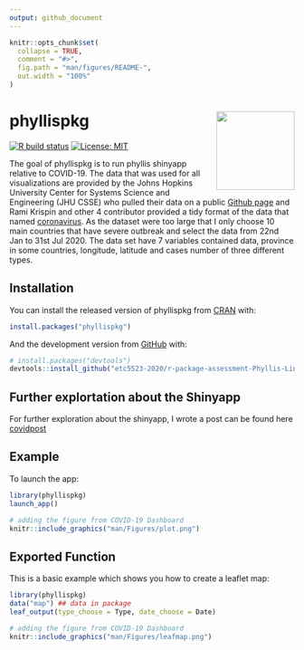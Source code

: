 ```yaml
---
output: github_document
---
```


<!-- README.md is generated from README.Rmd. Please edit that file -->

```r
knitr::opts_chunk$set(
  collapse = TRUE,
  comment = "#>",
  fig.path = "man/figures/README-",
  out.width = "100%"
)
```

# phyllispkg <img src='man/figures/phyllispkg.png' align="right" height="138.5" />

<!-- badges: start -->
[![R build status](https://github.com/etc5523-2020/r-package-assessment-Phyllis-Lin/workflows/R-CMD-check/badge.svg)](https://github.com/etc5523-2020/r-package-assessment-Phyllis-Lin/actions)
[![License: MIT](https://img.shields.io/badge/License-MIT-blue.svg)](https://opensource.org/licenses/MIT)

<!-- badges: end -->

The goal of phyllispkg is to run phyllis shinyapp relative to COVID-19.
The data that was used for all visualizations are provided by the Johns Hopkins University Center for Systems Science and Engineering (JHU CSSE) who pulled their data on a public [Github page]( https://github.com/CSSEGISandData/COVID-19) and Rami Krispin and other 4 contributor provided a tidy format of the data that named [coronavirus]( https://github.com/RamiKrispin/coronavirus). As the dataset were too large that I only choose 10 main countries that have severe outbreak and select the data from 22nd Jan to 31st Jul 2020. The data set have 7 variables contained data, province in some countries, longitude, latitude and cases number of three different types. 


## Installation

You can install the released version of phyllispkg from [CRAN](https://CRAN.R-project.org) with:

``` r
install.packages("phyllispkg")
```

And the development version from [GitHub](https://github.com/) with:

``` r
# install.packages("devtools")
devtools::install_github("etc5523-2020/r-package-assessment-Phyllis-Lin")
```

## Further explortation about the Shinyapp

For further exploration about the shinyapp, I wrote a post can be found here
[covidpost](https://peimin-lin-blog.netlify.app/post/blog-3/)


## Example

To launch the app:

```r
library(phyllispkg)
launch_app()
```


```r
# adding the figure from COVID-19 Dashboard
knitr::include_graphics("man/Figures/plot.png")
```




## Exported Function


This is a basic example which shows you how to create a leaflet map:

```r 
library(phyllispkg)
data("map") ## data in package
leaf_output(type_choose = Type, date_choose = Date)
```

```r
# adding the figure from COVID-19 Dashboard
knitr::include_graphics("man/Figures/leafmap.png")
```




